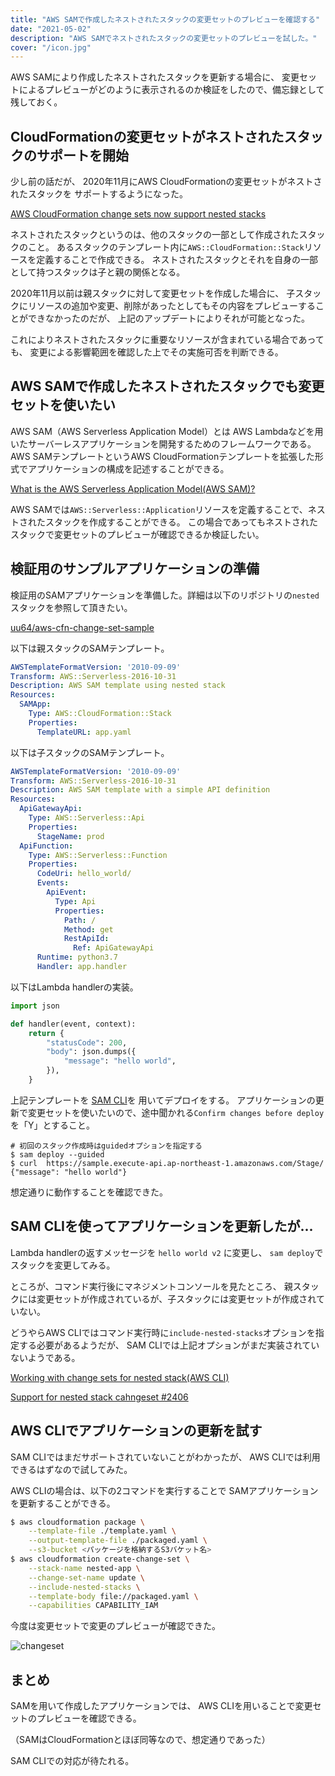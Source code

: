 ```yaml
---
title: "AWS SAMで作成したネストされたスタックの変更セットのプレビューを確認する"
date: "2021-05-02"
description: "AWS SAMでネストされたスタックの変更セットのプレビューを試した。"
cover: "/icon.jpg"
---
```


AWS SAMにより作成したネストされたスタックを更新する場合に、
変更セットによるプレビューがどのように表示されるのか検証をしたので、備忘録として残しておく。

## CloudFormationの変更セットがネストされたスタックのサポートを開始

少し前の話だが、
2020年11月にAWS CloudFormationの変更セットがネストされたスタックを
サポートするようになった。

[AWS CloudFormation change sets now support nested stacks](https://aws.amazon.com/jp/about-aws/whats-new/2020/11/aws-cloudformation-change-sets-now-support-nested-stacks/)

ネストされたスタックというのは、他のスタックの一部として作成されたスタックのこと。
あるスタックのテンプレート内に`AWS::CloudFormation::Stack`リソースを定義することで作成できる。
ネストされたスタックとそれを自身の一部として持つスタックは子と親の関係となる。

2020年11月以前は親スタックに対して変更セットを作成した場合に、
子スタックにリソースの追加や変更、削除があったとしてもその内容をプレビューすることができなかったのだが、
上記のアップデートによりそれが可能となった。

これによりネストされたスタックに重要なリソースが含まれている場合であっても、
変更による影響範囲を確認した上でその実施可否を判断できる。

## AWS SAMで作成したネストされたスタックでも変更セットを使いたい

AWS SAM（AWS Serverless Application Model）とは
AWS Lambdaなどを用いたサーバーレスアプリケーションを開発するためのフレームワークである。
AWS SAMテンプレートというAWS CloudFormationテンプレートを拡張した形式でアプリケーションの構成を記述することができる。

[What is the AWS Serverless Application Model(AWS SAM)?](https://docs.aws.amazon.com/serverless-application-model/latest/developerguide/what-is-sam.html)

AWS SAMでは`AWS::Serverless::Application`リソースを定義することで、ネストされたスタックを作成することができる。
この場合であってもネストされたスタックで変更セットのプレビューが確認できるか検証したい。

## 検証用のサンプルアプリケーションの準備

検証用のSAMアプリケーションを準備した。詳細は以下のリポジトリの`nested`スタックを参照して頂きたい。

[uu64/aws-cfn-change-set-sample](https://github.com/uu64/aws-cfn-change-set-sample)

以下は親スタックのSAMテンプレート。

```yaml
AWSTemplateFormatVersion: '2010-09-09'
Transform: AWS::Serverless-2016-10-31
Description: AWS SAM template using nested stack
Resources:
  SAMApp:
    Type: AWS::CloudFormation::Stack
    Properties:
      TemplateURL: app.yaml
```

以下は子スタックのSAMテンプレート。

```yaml
AWSTemplateFormatVersion: '2010-09-09'
Transform: AWS::Serverless-2016-10-31
Description: AWS SAM template with a simple API definition
Resources:
  ApiGatewayApi:
    Type: AWS::Serverless::Api
    Properties:
      StageName: prod
  ApiFunction:
    Type: AWS::Serverless::Function
    Properties:
      CodeUri: hello_world/
      Events:
        ApiEvent:
          Type: Api
          Properties:
            Path: /
            Method: get
            RestApiId:
              Ref: ApiGatewayApi
      Runtime: python3.7
      Handler: app.handler
```

以下はLambda handlerの実装。

```python
import json

def handler(event, context):
    return {
        "statusCode": 200,
        "body": json.dumps({
            "message": "hello world",
        }),
    }
```

上記テンプレートを
[SAM CLI](https://docs.aws.amazon.com/serverless-application-model/latest/developerguide/serverless-sam-cli-install.html)を
用いてデプロイをする。
アプリケーションの更新で変更セットを使いたいので、途中聞かれる`Confirm changes before deploy`を「Y」とすること。

```
# 初回のスタック作成時はguidedオプションを指定する
$ sam deploy --guided
$ curl  https://sample.execute-api.ap-northeast-1.amazonaws.com/Stage/
{"message": "hello world"}
```

想定通りに動作することを確認できた。

## SAM CLIを使ってアプリケーションを更新したが...

Lambda handlerの返すメッセージを `hello world v2` に変更し、
`sam deploy`でスタックを変更してみる。

ところが、コマンド実行後にマネジメントコンソールを見たところ、
親スタックには変更セットが作成されているが、子スタックには変更セットが作成されていない。

どうやらAWS CLIではコマンド実行時に`include-nested-stacks`オプションを指定する必要があるようだが、
SAM CLIでは上記オプションがまだ実装されていないようである。

[Working with change sets for nested stack(AWS CLI)](https://docs.aws.amazon.com/AWSCloudFormation/latest/UserGuide/change-sets-for-nested-stacks.html#change-sets-for-nested-stacks-cli)

[Support for nested stack cahngeset #2406](https://github.com/aws/aws-sam-cli/issues/2406)

## AWS CLIでアプリケーションの更新を試す

SAM CLIではまだサポートされていないことがわかったが、
AWS CLIでは利用できるはずなので試してみた。

AWS CLIの場合は、以下の2コマンドを実行することで
SAMアプリケーションを更新することができる。

```sh
$ aws cloudformation package \
    --template-file ./template.yaml \
    --output-template-file ./packaged.yaml \
    --s3-bucket <パッケージを格納するS3バケット名>
$ aws cloudformation create-change-set \
    --stack-name nested-app \
    --change-set-name update \
    --include-nested-stacks \
    --template-body file://packaged.yaml \
    --capabilities CAPABILITY_IAM
```

今度は変更セットで変更のプレビューが確認できた。

![changeset](/2021/05/changeset.png "作成された変更セットのプレビュー")

## まとめ

SAMを用いて作成したアプリケーションでは、
AWS CLIを用いることで変更セットのプレビューを確認できる。

（SAMはCloudFormationとほぼ同等なので、想定通りであった）

SAM CLIでの対応が待たれる。